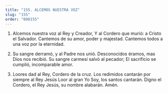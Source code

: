 ```yaml
---
title: "155. ALCEMOS NUESTRA VOZ"
slug: "155"
order: "000155"
---
```


1. Alcemos nuestra voz al Rey y Creador,
Y al Cordero que murió: a Cristo el Salvador. Cantemos de su amor, poder y majestad.
Cantemos todos a una voz por la eternidad.

2. Su sangre derramó, y al Padre nos unió. Desconocidos éramos, mas Dios nos recibió. Su sangre carmesí salvó al pecador;
El sacrificio se cumplió, incomparable amor.

3. Loores dad al Rey, Cordero de la cruz.
Los redimidos cantarán por siempre al Rey Jesús Loor al gran Yo Soy, los santos cantarán.
Digno el Cordero, el Rey Jesús, su nombre alabarán. Amén.


